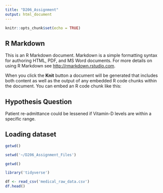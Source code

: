 ```yaml
---
title: "D206_Assignment"
output: html_document
---
```


```r
knitr::opts_chunk$set(echo = TRUE)
```

## R Markdown

This is an R Markdown document. Markdown is a simple formatting syntax for authoring HTML, PDF, and MS Word documents. For more details on using R Markdown see <http://rmarkdown.rstudio.com>.

When you click the **Knit** button a document will be generated that includes both content as well as the output of any embedded R code chunks within the document. You can embed an R code chunk like this:

## Hypothesis Question

Patient re-admittance could be lessened if Vitamin-D levels are within a specific range.

## Loading dataset

```r
getwd()
```

```r
setwd('~/D206_Assignment_Files')
```

```r
getwd()
```

```r
library('tidyverse')

```

```r
df <- read_csv('medical_raw_data.csv')
df.head()
```











